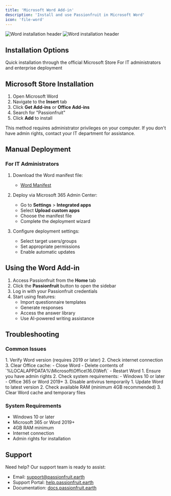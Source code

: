 ```yaml
---
title: 'Microsoft Word Add-in'
description: 'Install and use Passionfruit in Microsoft Word'
icon: 'file-word'
---
```


<img
  className="block dark:hidden"
  src="/images/word-light.png"
  alt="Word installation header"
/>
<img
  className="hidden dark:block"
  src="/images/word-dark.png"
  alt="Word installation header"
/>

## Installation Options

<CardGroup cols={2}>
  <Card title="Microsoft Store" icon="store" href="#microsoft-store">
    Quick installation through the official Microsoft Store
  </Card>
  <Card title="Manual Deployment" icon="gear" href="#manual-deployment">
    For IT administrators and enterprise deployment
  </Card>
</CardGroup>

## Microsoft Store Installation

1. Open Microsoft Word
2. Navigate to the **Insert** tab
3. Click **Get Add-ins** or **Office Add-ins**
4. Search for "Passionfruit"
5. Click **Add** to install

<Note>
  This method requires administrator privileges on your computer. If you don't have admin rights, contact your IT department for assistance.
</Note>

## Manual Deployment

### For IT Administrators

1. Download the Word manifest file:
   - [Word Manifest](https://static.passionfruit.earth/manifests/word-manifest.xml)

2. Deploy via Microsoft 365 Admin Center:
   - Go to **Settings** > **Integrated apps**
   - Select **Upload custom apps**
   - Choose the manifest file
   - Complete the deployment wizard

3. Configure deployment settings:
   - Select target users/groups
   - Set appropriate permissions
   - Enable automatic updates

## Using the Word Add-in

1. Access Passionfruit from the **Home** tab
2. Click the **Passionfruit** button to open the sidebar
3. Log in with your Passionfruit credentials
4. Start using features:
   - Import questionnaire templates
   - Generate responses
   - Access the answer library
   - Use AI-powered writing assistance

## Troubleshooting

### Common Issues

<AccordionGroup>
  <Accordion title="Add-in Not Loading">
    1. Verify Word version (requires 2019 or later)
    2. Check internet connection
    3. Clear Office cache:
       - Close Word
       - Delete contents of `%LOCALAPPDATA%\Microsoft\Office\16.0\Wef\`
       - Restart Word
  </Accordion>
  
  <Accordion title="Installation Failed">
    1. Ensure you have admin rights
    2. Check system requirements:
       - Windows 10 or later
       - Office 365 or Word 2019+
    3. Disable antivirus temporarily
  </Accordion>
  
  <Accordion title="Performance Issues">
    1. Update Word to latest version
    2. Check available RAM (minimum 4GB recommended)
    3. Clear Word cache and temporary files
  </Accordion>
</AccordionGroup>

### System Requirements

- Windows 10 or later
- Microsoft 365 or Word 2019+
- 4GB RAM minimum
- Internet connection
- Admin rights for installation

## Support

Need help? Our support team is ready to assist:

- Email: [support@passionfruit.earth](mailto:support@passionfruit.earth)
- Support Portal: [help.passionfruit.earth](https://help.passionfruit.earth)
- Documentation: [docs.passionfruit.earth](https://docs.passionfruit.earth) 